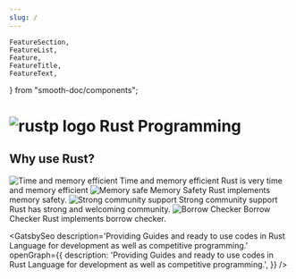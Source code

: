 ```yaml
---
slug: /
---
```


    FeatureSection,
    FeatureList,
    Feature,
    FeatureTitle,
    FeatureText,
} from "smooth-doc/components";

<div className="wrapper">

<h1>
<img className="logo" src={logo} alt="rustp logo"/>
Rust Programming
</h1>

</div>

<div className="feature-wrapper">
<h2 className="feature">
    Why use <span className="rust">Rust? </span>
</h2>

<FeatureSection>
    <FeatureList>
        <Feature className="feature-item">
            <img className="feature-image" src={efficiency} load = "lazy" alt="Time and memory efficient" />
            <FeatureTitle>Time and memory efficient</FeatureTitle>
            <FeatureText className="feature-text">
                Rust is very time and memory efficient
            </FeatureText>
        </Feature>
        <Feature className="feature-item">
            <img className="feature-image" src={security} load = "lazy" alt="Memory safe" />
            <FeatureTitle>Memory Safety</FeatureTitle>
            <FeatureText className="feature-text">
                Rust implements memory safety.
            </FeatureText>
        </Feature>
        <Feature className="feature-item">
            <img className="feature-image" src={community} load = "lazy" alt="Strong community support" />
            <FeatureTitle>Strong community support</FeatureTitle>
            <FeatureText className="feature-text">
                Rust has strong and welcoming community.
            </FeatureText>
        </Feature>
        <Feature className="feature-item">
            <img className="feature-image" src={borrowChecker} load = "lazy" alt="Borrow Checker" />
            <FeatureTitle>Borrow Checker</FeatureTitle>
            <FeatureText className="feature-text">
                Rust implements borrow checker.
            </FeatureText>
        </Feature>
    </FeatureList>
</FeatureSection>

</div>




<GatsbySeo
    description='Providing Guides and ready to use codes in Rust Language for development as well as competitive programming.'
    openGraph={{
        description: 'Providing Guides and ready to use codes in Rust Language for development as well as competitive programming.',
    }}
/>


